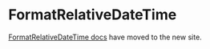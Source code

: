 
<Meta title="Components/Utilities/FormatRelativeDateTime" />

# FormatRelativeDateTime

[FormatRelativeDateTime docs](https://atlantis.getjobber.com/components/FormatRelativeDateTime) have moved to the new site.
